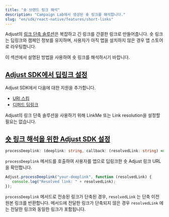 ```yaml
---
title: "숏 브랜드 링크 해석"
description: "Campaign Lab에서 생성된 숏 링크를 해석합니다."
slug: "en/sdk/react-native/features/short-links"
---
```

Adjust의 [링크 단축 솔루션](https://help.adjust.com/en/article/short-branded-links)은 복잡하고 긴 링크를 간결한 링크로 만들어줍니다. 숏 링크는 딥링크와 캠페인 정보를 유지하며, 사용자가 아직 앱을 설치하지 않은 경우 앱 스토어로 라우팅합니다.

이 섹션에서 설명된 방법을 사용하여 숏 링크를 해석하시기 바랍니다.

[Adjust SDK에서 딥링크 설정](set-up-deep-linking-in-the-adjust-sdk)
------------------------------------------------------------

Adjust SDK에서 다음에 대한 지원을 추가합니다.

* [URI 스킴](/en/sdk/react-native/features/deep-links)
* [디퍼드 딥링크](/en/sdk/react-native/features/deep-links#deferred-deep-linking)

<callout type="note"> 

Adjust의 링크 단축 솔루션을 사용하기 위해 LinkMe 또는 Link resolution을 설정할 필요는 없습니다.
</Callout> 

[숏 링크 해석을 위한 Adjust SDK 설정](set-up-the-adjust-sdk-to-resolve-short-links)
-------------------------------------------------------------------------

<codeblock title="메서드 서명"> 

```ts
processDeeplink: (deeplink: string, callback: (resolvedLink: string) => void) => void
```

</CodeBlock> 

`processDeeplink` 메서드를 호출하여 사용자를 앱으로 딥링크한 숏 Adjust 링크 URL을 확인합니다.

```ts
Adjust.processDeeplink("your-deeplink", function (resolvedLink) {
   console.log("Resolved link: " + resolvedLink);
});
```

`processDeeplink` 메서드로 전송된 링크가 단축된 경우, `resolvedLink` 는 단축 이전 원본 링크를 반환합니다. 메서드에 전달한 링크가 단축되지 않은 경우 `resolvedLink` 에는 전달한 링크와 동일한 링크가 포함됩니다.

